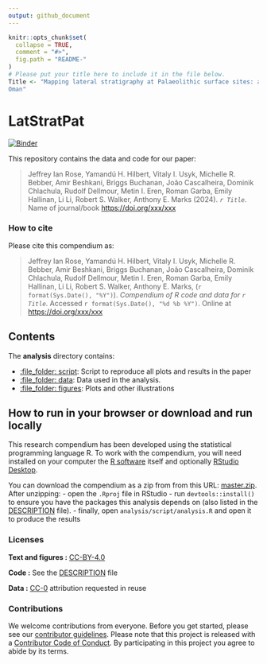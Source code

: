 ```yaml
---
output: github_document
---
```


<!-- README.md is generated from README.Rmd. Please edit that file -->

```r
knitr::opts_chunk$set(
  collapse = TRUE,
  comment = "#>",
  fig.path = "README-"
)
# Please put your title here to include it in the file below.
Title <- "Mapping lateral stratigraphy at Palaeolithic surface sites: a case study from Dhofar,
Oman"
```

# LatStratPat

[![Binder](https://mybinder.org/badge_logo.svg)](https://mybinder.org/v2/gh/abuwerda/lat-strat-pat/master?urlpath=rstudio)

This repository contains the data and code for our paper:

> Jeffrey Ian Rose, Yamandú H. Hilbert, Vitaly I. Usyk, Michelle R. Bebber, Amir Beshkani, Briggs Buchanan, João Cascalheira, Dominik Chlachula, Rudolf Dellmour, Metin I. Eren, Roman Garba, Emily Hallinan, Li Li, Robert S. Walker, Anthony E. Marks  (2024). _`r Title`_. Name of journal/book <https://doi.org/xxx/xxx>


### How to cite

Please cite this compendium as:

> Jeffrey Ian Rose, Yamandú H. Hilbert, Vitaly I. Usyk, Michelle R. Bebber, Amir Beshkani, Briggs Buchanan, João Cascalheira, Dominik Chlachula, Rudolf Dellmour, Metin I. Eren, Roman Garba, Emily Hallinan, Li Li, Robert S. Walker, Anthony E. Marks, (`r format(Sys.Date(), "%Y")`). _Compendium of R code and data for `r Title`_. Accessed `r format(Sys.Date(), "%d %b %Y")`. Online at <https://doi.org/xxx/xxx>

## Contents

The **analysis** directory contains:

  - [:file\_folder: script](/analysis/script): Script to reproduce all plots and results in the paper
  - [:file\_folder: data](/analysis/data): Data used in the analysis.
  - [:file\_folder: figures](/analysis/figures): Plots and other
    illustrations

## How to run in your browser or download and run locally

This research compendium has been developed using the statistical programming
language R. To work with the compendium, you will need
installed on your computer the [R software](https://cloud.r-project.org/)
itself and optionally [RStudio Desktop](https://rstudio.com/products/rstudio/download/).

You can download the compendium as a zip from from this URL:
[master.zip](/archive/master.zip). After unzipping:
- open the `.Rproj` file in RStudio
- run `devtools::install()` to ensure you have the packages this analysis depends on (also listed in the
[DESCRIPTION](/DESCRIPTION) file).
- finally, open `analysis/script/analysis.R` and open it to produce the results

### Licenses

**Text and figures :**  [CC-BY-4.0](http://creativecommons.org/licenses/by/4.0/)

**Code :** See the [DESCRIPTION](DESCRIPTION) file

**Data :** [CC-0](http://creativecommons.org/publicdomain/zero/1.0/) attribution requested in reuse

### Contributions

We welcome contributions from everyone. Before you get started, please see our [contributor guidelines](CONTRIBUTING.md). Please note that this project is released with a [Contributor Code of Conduct](CONDUCT.md). By participating in this project you agree to abide by its terms.


